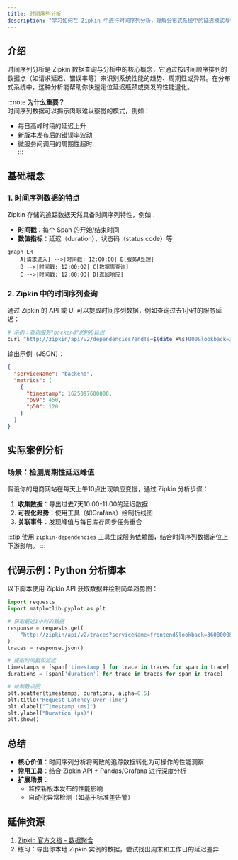 ```yaml
---
title: 时间序列分析
description: "学习如何在 Zipkin 中进行时间序列分析，理解分布式系统中的延迟模式与性能趋势"
---
```


## 介绍

时间序列分析是 Zipkin 数据查询与分析中的核心概念，它通过按时间顺序排列的数据点（如请求延迟、错误率等）来识别系统性能的趋势、周期性或异常。在分布式系统中，这种分析能帮助你快速定位延迟瓶颈或突发的性能退化。

:::note
**为什么重要？**  
时间序列数据可以揭示肉眼难以察觉的模式，例如：  
- 每日高峰时段的延迟上升  
- 新版本发布后的错误率波动  
- 微服务间调用的周期性超时  
:::

## 基础概念

### 1. 时间序列数据的特点
Zipkin 存储的追踪数据天然具备时间序列特性，例如：
- **时间戳**：每个 Span 的开始/结束时间  
- **数值指标**：延迟（duration）、状态码（status code）等  

```mermaid
graph LR
    A[请求进入] -->|时间戳: 12:00:00| B[服务A处理]
    B -->|时间戳: 12:00:02| C[数据库查询]
    C -->|时间戳: 12:00:03| D[返回响应]
```

### 2. Zipkin 中的时间序列查询
通过 Zipkin 的 API 或 UI 可以提取时间序列数据，例如查询过去1小时的服务延迟：

```bash
# 示例：查询服务"backend"的P99延迟
curl "http://zipkin/api/v2/dependencies?endTs=$(date +%s)000&lookback=3600000"
```

输出示例（JSON）：
```json
{
  "serviceName": "backend",
  "metrics": [
    {
      "timestamp": 1625097600000,
      "p99": 450,
      "p50": 120
    }
  ]
}
```

## 实际案例分析

### 场景：检测周期性延迟峰值
假设你的电商网站在每天上午10点出现响应变慢，通过 Zipkin 分析步骤：

1. **收集数据**：导出过去7天10:00-11:00的延迟数据  
2. **可视化趋势**：使用工具（如Grafana）绘制折线图  
3. **关联事件**：发现峰值与每日库存同步任务重合  

:::tip
使用 `zipkin-dependencies` 工具生成服务依赖图，结合时间序列数据定位上下游影响。
:::

## 代码示例：Python 分析脚本

以下脚本使用 Zipkin API 获取数据并绘制简单趋势图：

```python
import requests
import matplotlib.pyplot as plt

# 获取最近1小时的数据
response = requests.get(
    "http://zipkin/api/v2/traces?serviceName=frontend&lookback=3600000&limit=1000"
)
traces = response.json()

# 提取时间戳和延迟
timestamps = [span['timestamp'] for trace in traces for span in trace]
durations = [span['duration'] for trace in traces for span in trace]

# 绘制散点图
plt.scatter(timestamps, durations, alpha=0.5)
plt.title("Request Latency Over Time")
plt.xlabel("Timestamp (ms)")
plt.ylabel("Duration (μs)")
plt.show()
```

## 总结

- **核心价值**：时间序列分析将离散的追踪数据转化为可操作的性能洞察  
- **常用工具**：结合 Zipkin API + Pandas/Grafana 进行深度分析  
- **扩展场景**：  
  - 监控新版本发布的性能影响  
  - 自动化异常检测（如基于标准差告警）  

## 延伸资源

1. [Zipkin 官方文档 - 数据聚合](https://zipkin.io/pages/data_aggregation.html)  
2. 练习：导出你本地 Zipkin 实例的数据，尝试找出周末和工作日的延迟差异